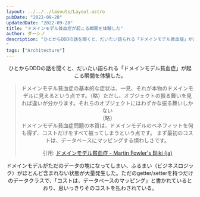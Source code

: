 ```yaml
---
layout: ../../../layouts/Layout.astro
pubDate: "2022-09-28"
updatedDate: "2022-09-28"
title: "ドメインモデル貧血症が起こる瞬間を体験した"
author: ダーシノ
description: "ひとからDDDの話を聞くと、だいたい語られる「ドメインモデル貧血症」が起こる瞬間を体験した。ドメインモデルがただのデータの塊になってしまい、ふるまい（ビジネスロジック）がほとんど含まれない状態が大量発生した。ただのgetter/setterを持つだけのデータクラスで、「コストは、データベースのマッピング」と書かれているとおり、思いっきりそのコストを払わされている。
"
tags: ["Architecture"]
---
```



<Header {...frontmatter} />

ひとからDDDの話を聞くと、だいたい語られる「ドメインモデル貧血症」が起こる瞬間を体験した。

> ドメインモデル貧血症の基本的な症状は、一見、それが本物のドメインモデルに見えるという点です。（略）ただし、オブジェクトの振る舞いを見れば違いが分かります。それらのオブジェクトにはわずかな振る舞いしかない  
> （略）  
> ドメインモデル貧血症問題の本質は、ドメインモデルのベネフィットを何も得ず、コストだけをすべて被ってしまうという点です。 まず最初のコストは、データベースにマッピングする煩わしさです。
>
> 引用: [ドメインモデル貧血症 \- Martin Fowler's Bliki \(ja\)](https://bliki-ja.github.io/AnemicDomainModel)

ドメインモデルがただのデータの塊になってしまい、ふるまい（ビジネスロジック）がほとんど含まれない状態が大量発生した。ただのgetter/setterを持つだけのデータクラスで、「コストは、データベースのマッピング」と書かれているとおり、思いっきりそのコストを払わされている。
